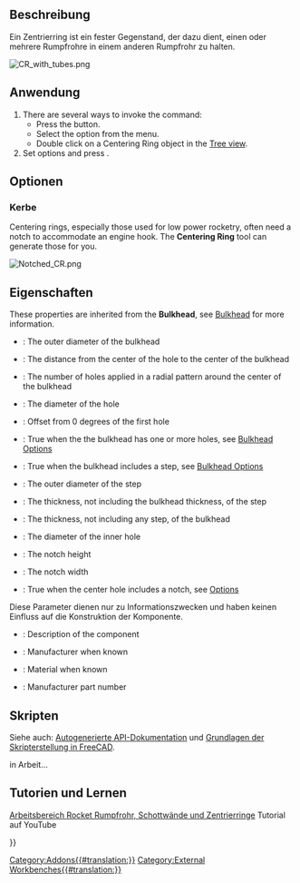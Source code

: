 <languages/>

{{Docnav/de
|[[Rocket_BodyTube/de| Rumpfrohr]]
|[[Rocket_Bulkhead/de| Schottwand]]
|[[Rocket_Workbench/de|Arbeitsbereich Rocket]]
|IconL=Rocket_BodyTube.svg
|IconR=Rocket_Bulkhead.svg
|IconC=RocketWorkbench.svg
}}

{{GuiCommand/de
|Name=Rocket CenteringRing
|Name/de=Rocket Zentrierring
|MenuLocation=Rakete → Zentrierring
|Workbenches=[[Rocket_Workbench/de|Arbeitsbereich Rocket]]
|Version=0.19
}}

<span id="Description"></span>
==Beschreibung==

Ein Zentrierring ist ein fester Gegenstand, der dazu dient, einen oder mehrere Rumpfrohre in einem anderen Rumpfrohr zu halten.

[[File:CR_with_tubes.png]]
{{Caption|Konisch}}

<span id="Usage"></span>
==Anwendung==

# There are several ways to invoke the command: 
#* Press the {{Button|[[Image:Rocket_CenteringRing.svg|16px]] [[Rocket_CenteringRing|Centering Ring]]}} button.
#* Select the {{MenuCommand|Rocket → [[Image:Rocket_CenteringRing.svg|16px]] Centering Ring}} option from the menu.
#* Double click on a Centering Ring object in the [[Tree_view|Tree view]].
# Set options and press {{Button|OK}}.

<span id="Options"></span>
==Optionen==

<span id="Notch"></span>
===Kerbe===

Centering rings, especially those used for low power rocketry, often need a notch to accommodate an engine hook. The '''Centering Ring''' tool can generate those for you.

[[File:Notched_CR.png]]
{{Caption|Centering ring with an engine hook notch}}

<span id="Properties"></span>
==Eigenschaften==

{{TitleProperty|Schottwand}}

These properties are inherited from the '''Bulkhead''', see [[Rocket_Bulkhead|Bulkhead]] for more information.

* {{PropertyData|Diameter}}: The outer diameter of the bulkhead
* {{PropertyData|Hole Center}}: The distance from the center of the hole to the center of the bulkhead
* {{PropertyData|Hole Count}}: The number of holes applied in a radial pattern around the center of the bulkhead
* {{PropertyData|Hole Diameter}}: The diameter of the hole
* {{PropertyData|Hole Offset}}: Offset from 0 degrees of the first hole
* {{PropertyData|Holes}}: True when the the bulkhead has one or more holes, see [[Rocket_Bulkhead#Options|Bulkhead Options]]
* {{PropertyData|Step}}: True when the bulkhead includes a step, see [[Rocket_Bulkhead#Options|Bulkhead Options]]
* {{PropertyData|Step Diameter}}: The outer diameter of the step
* {{PropertyData|Step Thickness}}: The thickness, not including the bulkhead thickness, of the step
* {{PropertyData|Thickness}}: The thickness, not including any step, of the bulkhead

{{TitleProperty|Zentrierring}}

* {{PropertyData|Center Diameter}}: The diameter of the inner hole
* {{PropertyData|Notch Height}}: The notch height
* {{PropertyData|Notch Width}}: The notch width
* {{PropertyData|Notched}}: True when the center hole includes a notch, see [[#Options|Options]]

{{TitleProperty|Rocket Komponenten}}

Diese Parameter dienen nur zu Informationszwecken und haben keinen Einfluss auf die Konstruktion der Komponente.

* {{PropertyData|Description}}: Description of the component
* {{PropertyData|Manufacturer}}: Manufacturer when known
* {{PropertyData|Material}}: Material when known
* {{PropertyData|Part Number}}: Manufacturer part number

<span id="Scripting"></span>
==Skripten==

Siehe auch: [https://freecad.github.io/SourceDoc/ Autogenerierte API-Dokumentation] und [[FreeCAD_Scripting_Basics/de|Grundlagen der Skripterstellung in FreeCAD]].

in Arbeit...

<span id="Tutorials_and_Learning"></span>
== Tutorien und Lernen ==

[https://youtu.be/xi7acpw3eDA Arbeitsbereich Rocket Rumpfrohr, Schottwände und Zentrierringe] Tutorial auf YouTube


{{Docnav
|[[Rocket_BodyTube/de| Rumpfrohr]]
|[[Rocket_Bulkhead/de| Schottwand]]
|[[Rocket_Workbench/de|Arbeitsbereich Rocket]]
|IconL=Rocket_BodyTube.svg
|IconR=Rocket_Bulkhead.svg
|IconC=RocketWorkbench.svg
}}

{{Userdocnavi{{#translation:}}}}
[[Category:Addons{{#translation:}}]]
[[Category:External Workbenches{{#translation:}}]]